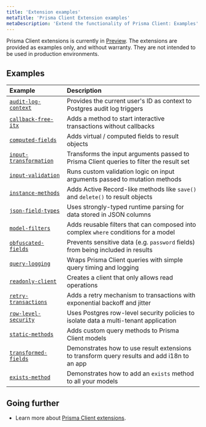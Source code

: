```yaml
---
title: 'Extension examples'
metaTitle: 'Prisma Client Extension examples'
metaDescription: 'Extend the functionality of Prisma Client: Examples'
---
```


<TopBlock>

Prisma Client extensions is currently in [Preview](/about/prisma/releases#preview). The extensions are provided as examples only, and without warranty. They are not
intended to be used in production environments.

## Examples

| Example                                                                                           | Description                                                                                 |
| :------------------------------------------------------------------------------------------------ | :------------------------------------------------------------------------------------------ |
| [`audit-log-context`](https://github.com/prisma/prisma-client-extensions/audit-log-context)       | Provides the current user's ID as context to Postgres audit log triggers                    |
| [`callback-free-itx`](https://github.com/prisma/prisma-client-extensions/callback-free-itx)       | Adds a method to start interactive transactions without callbacks                           |
| [`computed-fields`](https://github.com/prisma/prisma-client-extensions/computed-fields)           | Adds virtual / computed fields to result objects                                            |
| [`input-transformation`](https://github.com/prisma/prisma-client-extensions/input-transformation) | Transforms the input arguments passed to Prisma Client queries to filter the result set     |
| [`input-validation`](https://github.com/prisma/prisma-client-extensions/input-validation)         | Runs custom validation logic on input arguments passed to mutation methods                  |
| [`instance-methods`](https://github.com/prisma/prisma-client-extensions/instance-methods)         | Adds Active Record-like methods like `save()` and `delete()` to result objects              |
| [`json-field-types`](https://github.com/prisma/prisma-client-extensions/json-field-types)         | Uses strongly-typed runtime parsing for data stored in JSON columns                         |
| [`model-filters`](https://github.com/prisma/prisma-client-extensions/model-filters)               | Adds reusable filters that can composed into complex `where` conditions for a model         |
| [`obfuscated-fields`](https://github.com/prisma/prisma-client-extensions/obfuscated-fields)       | Prevents sensitive data (e.g. `password` fields) from being included in results             |
| [`query-logging`](https://github.com/prisma/prisma-client-extensions/query-logging)               | Wraps Prisma Client queries with simple query timing and logging                            |
| [`readonly-client`](https://github.com/prisma/prisma-client-extensions/readonly-client)           | Creates a client that only allows read operations                                           |
| [`retry-transactions`](https://github.com/prisma/prisma-client-extensions/retry-transactions)     | Adds a retry mechanism to transactions with exponential backoff and jitter                  |
| [`row-level-security`](https://github.com/prisma/prisma-client-extensions/row-level-security)     | Uses Postgres row-level security policies to isolate data a multi-tenant application        |
| [`static-methods`](https://github.com/prisma/prisma-client-extensions/static-methods)             | Adds custom query methods to Prisma Client models                                           |
| [`transformed-fields`](https://github.com/prisma/prisma-client-extensions/transformed-fields)     | Demonstrates how to use result extensions to transform query results and add i18n to an app |
| [`exists-method`](https://github.com/prisma/prisma-client-extensions/exists-method)               | Demonstrates how to add an `exists` method to all your models                               |

</TopBlock>

## Going further

- Learn more about [Prisma Client extensions](/concepts/components/prisma-client/client-extensions).
